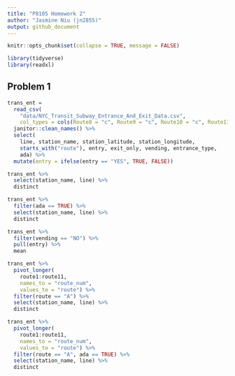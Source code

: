 ```yaml
---
title: "P8105 Homework 2"
author: "Jasmine Niu (jn2855)"
output: github_document
---
```


```r
knitr::opts_chunk$set(collapse = TRUE, message = FALSE)
```


```r
library(tidyverse)
library(readxl)
```


## Problem 1

```r
trans_ent = 
  read_csv(
    "data/NYC_Transit_Subway_Entrance_And_Exit_Data.csv",
    col_types = cols(Route8 = "c", Route9 = "c", Route10 = "c", Route11 = "c")) %>% 
  janitor::clean_names() %>% 
  select(
    line, station_name, station_latitude, station_longitude, 
    starts_with("route"), entry, exit_only, vending, entrance_type, 
    ada) %>% 
  mutate(entry = ifelse(entry == "YES", TRUE, FALSE))
```

```r
trans_ent %>% 
  select(station_name, line) %>% 
  distinct
```

```r
trans_ent %>% 
  filter(ada == TRUE) %>% 
  select(station_name, line) %>% 
  distinct
```

```r
trans_ent %>% 
  filter(vending == "NO") %>% 
  pull(entry) %>% 
  mean
```

```r
trans_ent %>% 
  pivot_longer(
    route1:route11,
    names_to = "route_num",
    values_to = "route") %>% 
  filter(route == "A") %>% 
  select(station_name, line) %>% 
  distinct

trans_ent %>% 
  pivot_longer(
    route1:route11,
    names_to = "route_num",
    values_to = "route") %>% 
  filter(route == "A", ada == TRUE) %>% 
  select(station_name, line) %>% 
  distinct
```


